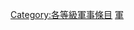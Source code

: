 {{Articles by Quality| topic=军事|project=军事|format=TOC}}
{{Wikipedia category}}
{{emptycat}}
[[Category:各等級軍事條目|Category:各等級軍事條目]]
[[Category:分類級條目|軍]]